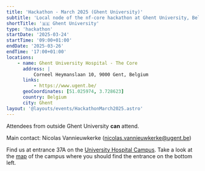 ```yaml
---
title: 'Hackathon - March 2025 (Ghent University)'
subtitle: 'Local node of the nf-core hackathon at Ghent University, Belgium'
shortTitle: '🇧🇪 Ghent University'
type: 'hackathon'
startDate: '2025-03-24'
startTime: '09:00+01:00'
endDate: '2025-03-26'
endTime: '17:00+01:00'
locations:
    - name: Ghent University Hospital - The Core
      address: |
          Corneel Heymanslaan 10, 9000 Gent, Belgium
      links:
          - https://www.ugent.be/
      geoCoordinates: [51.025974, 3.728623]
      country: Belgium
      city: Ghent
layout: '@layouts/events/HackathonMarch2025.astro'
---
```


Attendees from outside Ghent University **can** attend.

Main contact: Nicolas Vannieuwkerke ([nicolas.vannieuwkerke@ugent.be](mailto:nicolas.vannieuwkerke@ugent.be))

Find us at entrance 37A on the [University Hospital Campus](https://maps.app.goo.gl/uurtma43y5QXm3WZ8). Take a look at the [map](https://uzgent.paddlecms.net/sites/default/files/2020-10/campusplan.pdf) of the campus where you should find the entrance on the bottom left.
